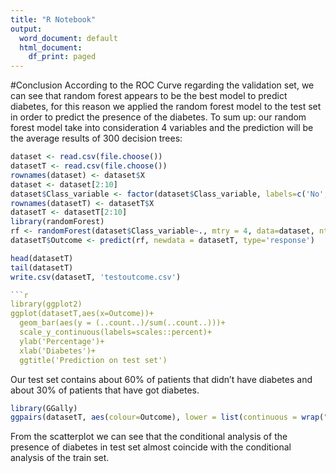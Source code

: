 ---
title: "R Notebook"
output:
  word_document: default
  html_document:
    df_print: paged
---

#Conclusion
According to the ROC Curve regarding the validation set, we can see that random forest appears to be the best model to predict diabetes, for this reason we applied the random forest model to the test set in order to predict the presence of the diabetes. 
To sum up: our random forest model take into consideration 4 variables and the prediction will be the average results of 300 decision trees:
```{r}
dataset <- read.csv(file.choose())
datasetT <- read.csv(file.choose())
rownames(dataset) <- dataset$X
dataset <- dataset[2:10]
dataset$Class_variable <- factor(dataset$Class_variable, labels=c('No','Yes'))
rownames(datasetT) <- datasetT$X
datasetT <- datasetT[2:10]
library(randomForest)
rf <- randomForest(dataset$Class_variable~., mtry = 4, data=dataset, ntree=300)
datasetT$Outcome <- predict(rf, newdata = datasetT, type='response')
```
```{r}
head(datasetT)
tail(datasetT)
write.csv(datasetT, 'testoutcome.csv')

```{r}
library(ggplot2)
ggplot(datasetT,aes(x=Outcome))+
  geom_bar(aes(y = (..count..)/sum(..count..)))+
  scale_y_continuous(labels=scales::percent)+ 
  ylab('Percentage')+
  xlab('Diabetes')+
  ggtitle('Prediction on test set')

```
Our test set contains about 60% of patients that didn't have diabetes and about 30% of patients that have got diabetes.
```{r}
library(GGally)
ggpairs(datasetT, aes(colour=Outcome), lower = list(continuous = wrap("points", size=0.6)))
```
From the scatterplot we can see that the conditional analysis of the presence of diabetes in test set almost coincide with the conditional analysis of the train set.

